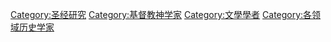 [[Category:圣经研究|Category:圣经研究]]
[[Category:基督教神学家|Category:基督教神学家]]
[[Category:文學學者|Category:文學學者]]
[[Category:各领域历史学家|Category:各领域历史学家]]